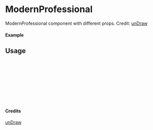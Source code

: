 
<Meta of={ModernProfessional} title="unDraw/ModernProfessional" />

# ModernProfessional

ModernProfessional component with different props.
Credit: [unDraw](https://undraw.co/illustrations)

#### Example

<Canvas of={ModernProfessional.Primary} />

## Usage

```ts
import { ModernProfessional } from "yadl-ui";

const Example = () => {
  return (
      <ModernProfessional />
  );
};

export default Example;
```

#### Credits
[unDraw](https://undraw.co/illustrations)
